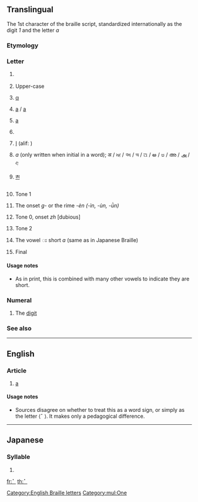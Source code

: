 {{character info/new|image=[[Image:Braille A1.svg|50px]]}}
{{also|1|a|•|⠂|⠄}}
==Translingual==
The 1st character of the braille script, standardized internationally as the digit ''1'' and the letter ''a''

===Etymology===
{{Brai-ety}}

===Letter===
{{mul-letter|sc=Brai}}

# {{lb|mul|Braille}} {{m|en|a}}
# {{lb|mul|Braille|often preceded by capital sign [[⠠]]}} Upper-case {{m|en|A}}
# {{lb|mul|Greek Braille}} [[α]] {{qualifier|a}}
# {{lb|mul|Yugoslav Braille}} [[a]] / [[а]]
# {{lb|mul|Russian Braille}} [[а]] {{qualifier|a}}
# {{lb|mul|Hebrew Braille}} {{l|mul|sc=Hebr|א|tr=aleph: ’}}
# {{lb|mul|Arabic Braille}} [[ا]] (alif: {{l|mul|sc=Arab|ʾ}})
# {{lb|mul|Bharati braille}} ''a'' (only written when initial in a word); अ / ਅ / અ / অ / ଅ / అ / ಅ / അ / அ / අ
# {{lb|mul|Tibetan Braille}} [[ཨ]] {{qualifier|a}}
# {{lb|mul|Chinese Braille}} Tone 1
# {{lb|mul|Chinese Two-Cell Braille}} The onset ''g-'' or the rime ''-èn (-ìn, -ùn, -ǜn)''
# {{lb|mul|Taiwan Braille}} Tone 0, onset ''zh'' [dubious] <!--this is in our source on WP, but there are other possible errors, and no other character has two readings like this-->
# {{lb|mul|Cantonese Braille}} Tone 2
# {{lb|mul|Thai Braille}} The vowel ◌ะ short ''a'' (same as in Japanese Braille)
# {{lb|mul|Korean Braille}} Final {{m|ko|ㄱ|tr=g/k}}

====Usage notes====
* {{qualifier|Thai Braille}} As in print, this is combined with many other vowels to indicate they are short.

===Numeral===
{{mul-number|sc=Brai}}

# {{lb|mul|Braille|often preceded by number sign [[⠼]]}} The [[digit]] {{m|en|1}}

===See also===
{{Brai-script}}
{{Brai-cat|1}}

----

==English==

===Article===
{{head|en|article}}

# {{lb|en|Braille}} [[a]]

====Usage notes====
* Sources disagree on whether to treat this as a word sign, or simply as the letter ⟨⠁⟩. It makes only a pedagogical difference.

----

==Japanese==

===Syllable===
{{ja-syllable|a|sc=Brai}}

# {{Brai-def|Jpan|あ|ア|a}}

[[Category:English Braille letters]]
[[Category:mul:One]]

[[fr:⠁]]
[[th:⠁]]